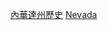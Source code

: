 {{Container category}}
{{United States topic|prefix=:Category:|suffix=各時期歷史}}

[[Category:內華達州歷史|]]
[[Category:美国各州各时代历史|Nevada]]
